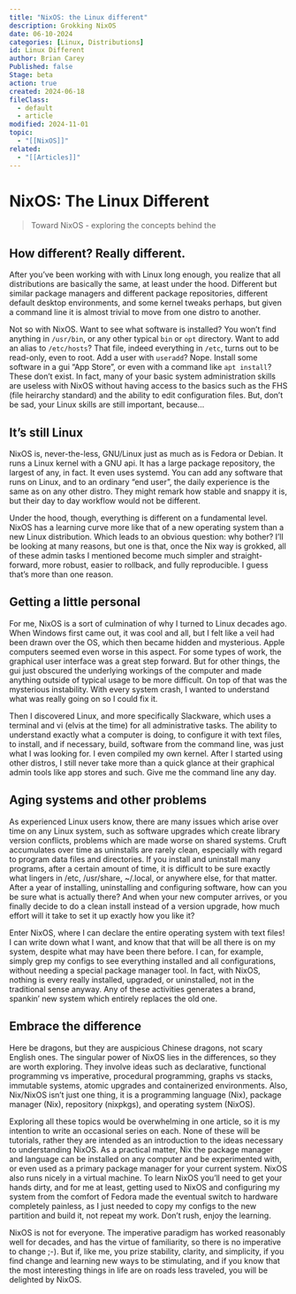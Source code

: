 ```yaml
---
title: "NixOS: the Linux different"
description: Grokking NixOS
date: 06-10-2024
categories: [Linux, Distributions]
id: Linux Different
author: Brian Carey
Published: false
Stage: beta
action: true
created: 2024-06-18
fileClass:
  - default
  - article
modified: 2024-11-01
topic:
  - "[[NixOS]]"
related:
  - "[[Articles]]"
---
```

# NixOS: The Linux Different

> Toward NixOS - exploring the concepts behind the

## How different? Really different.

After you've been working with with Linux long enough, you realize that all distributions are basically the same, at least under the hood. Different but similar package managers and different package repositories, different default desktop environments, and some kernel tweaks perhaps, but given a command line it is almost trivial to move from one distro to another.

Not so with NixOS. Want to see what software is installed? You won't find anything in `/usr/bin`, or any other typical `bin` or `opt` directory. Want to add an alias to `/etc/hosts`? That file, indeed everything in `/etc`, turns out to be read-only, even to root. Add a user with `useradd`? Nope. Install some software in a gui "App Store", or even with a command like `apt install`? These don't exist. In fact, many of your basic system administration skills are useless with NixOS without having access to the basics such as the FHS (file heirarchy standard) and the ability to edit configuration files.  But, don't be sad, your Linux skills are still important, because...

## It's still Linux

NixOS is, never-the-less, GNU/Linux just as much as is Fedora or Debian. It runs a Linux kernel with a GNU api. It has a large package repository, the largest of any, in fact. It even uses systemd. You can add any software that runs on Linux, and to an ordinary "end user", the daily experience is the same as on any other distro. They might remark how stable and snappy it is, but their day to day workflow would not be different.

Under the hood, though, everything is different on a fundamental level. NixOS has a learning curve more like that of a new operating system than a new Linux distribution. Which leads to an obvious question: why bother? I'll be looking at many reasons, but one is that, once the Nix way is grokked, all of these admin tasks I mentioned become much simpler and straight-forward, more robust, easier to rollback, and fully reproducible. I guess that's more than one reason.

## Getting a little personal

For me, NixOS is a sort of culmination of why I turned to Linux decades ago. When Windows first came out, it was cool and all, but I felt like a veil had been drawn over the OS, which then became hidden and mysterious. Apple computers seemed even worse in this aspect. For some types of work, the graphical user interface was a great step forward. But for other things, the gui just obscured the underlying workings of the computer and made anything outside of typical usage to be more difficult. On top of that was the mysterious instability. With every system crash, I wanted to understand what was really going on so I could fix it.

Then I discovered Linux, and more specifically Slackware, which uses a terminal and vi (elvis at the time) for all administrative tasks. The ability to understand exactly what a computer is doing, to configure it with text files, to install, and if necessary, build, software from the command line, was just what I was looking for. I even compiled my own kernel. After I started using other distros, I still never take more than a quick glance at their graphical admin tools like app stores and such. Give me the command line any day.


## Aging systems and other problems

As experienced Linux users know, there are many issues which arise over time on any Linux system, such as software upgrades which create library version conflicts, problems which are made worse on shared systems. Cruft accumulates over time as uninstalls are rarely clean, especially with regard to program data files and directories. If you install and uninstall many programs, after a certain amount of time, it is difficult to be sure exactly what lingers in /etc, /usr/share, ~/.local, or anywhere else, for that matter. After a year of installing, uninstalling and configuring software, how can you be sure what is actually there? And when your new computer arrives, or you finally decide to do a clean install instead of a version upgrade, how much effort will it take to set it up exactly how you like it?

Enter NixOS, where I can declare the entire operating system with text files! I can write down what I want, and know that that will be all there is on my system, despite what may have been there before. I can, for example, simply grep my configs to see everything installed and all configurations, without needing a special package manager tool. In fact, with NixOS, nothing is every really installed, upgraded, or uninstalled, not in the traditional sense anyway. Any of these activities generates a brand, spankin' new system which entirely replaces the old one.

## Embrace the difference

Here be dragons, but they are auspicious Chinese dragons, not scary English ones. The singular power of NixOS lies in the differences, so they are worth exploring. They involve ideas such as declarative, functional programming vs imperative, procedural programming, graphs vs stacks, immutable systems, atomic upgrades and containerized environments. Also, Nix/NixOS isn't just one thing, it is a programming language (Nix), package manager (Nix), repository (nixpkgs), and operating system (NixOS).

Exploring all these topics would be overwhelming in one article, so it is my intention to write an occasional series on each. None of these will be tutorials, rather they are intended as an introduction to the ideas necessary to understanding NixOS. As a practical matter, Nix the package manager and language can be installed on any computer and be experimented with, or even used as a primary package manager for your current system. NixOS also runs nicely in a virtual machine. To learn NixOS you'll need to get your hands dirty, and for me at least, getting used to NixOS and configuring my system from the comfort of Fedora made the eventual switch to hardware completely painless, as I just needed to copy my configs to the new partition and build it, not repeat my work. Don't rush, enjoy the learning.

NixOS is not for everyone. The imperative paradigm has worked reasonably well for decades, and has the virtue of familiarity, so there is no imperative to change ;-). But if, like me, you prize stability, clarity, and simplicity, if you find change and learning new ways to be stimulating, and if you know that the most interesting things in life are on roads less traveled, you will be delighted by NixOS.

